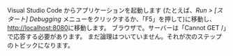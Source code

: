 Visual Studio Code からアプリケーションを起動します (たとえば、_Run > [スタート] Debugging_
メニューをクリックするか、「F5」を押して)に移動し、[http://localhost:8080](http://localhost:8080)に移動します。
ブラウザで。サーバーは「Cannot GET /」で応答する必要があります。
まだ論理はついていません。それが次のステップのトピックになります。